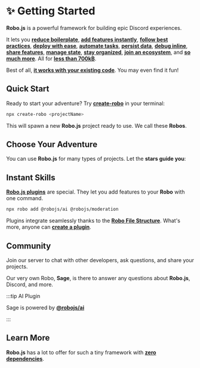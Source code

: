
# ✨ Getting Started

**Robo.js** is a powerful framework for building epic Discord experiences.

It lets you **[reduce boilerplate](./robojs/files)**, **[add features instantly](./robojs/plugins)**, **[follow best practices](./robojs/sage)**, **[deploy with ease](./hosting/overview)**, **[automate tasks](./discord-activities/tunnels)**, **[persist data](./robojs/flashcore)**, **[debug inline](./discord-bots/debug)**, **[share features](./create-robo/plugins)**, **[manage state](./robojs/state)**, **[stay organized](./robojs/modules)**, **[join an ecosystem](./templates/overview)**, and **[so much more](./robojs/overview)**. All for **[less than 700kB](https://packagephobia.com/result?p=robo.js)**.

Best of all, **[it works with your existing code](./discord-bots/migrate)**. You may even find it fun!

## Quick Start

Ready to start your adventure? Try **[create-robo](./create-robo/overview)** in your terminal:

```bash
npx create-robo <projectName>
```

This will spawn a new **Robo.js** project ready to use. We call these **Robos**.

## Choose Your Adventure

You can use **Robo.js** for many types of projects. Let the **stars guide you**:

<CardRow>
	<Card
		href="./discord-activities/overview"
		title="✨ Discord Activities"
		description="Getting Started with Discord Activities."
	/>
	<Card
		href="./discord-bots/overview"
		title="✨ Discord Bots"
		description="Getting Started with Discord Bots."
	/>
</CardRow>

## Instant Skills

**[Robo.js plugins](./plugins/overview)** are special. They let you add features to your **Robo** with one command.

```bash
npx robo add @robojs/ai @robojs/moderation
```

Plugins integrate seamlessly thanks to the **[Robo File Structure](./robojs/files)**. What's more, anyone can **[create a plugin](./create-robo/plugins)**.

<CardRow>
	<Card
		href="./robojs/plugins"
		title="🔌 Installing Plugins"
		description="Add features to your Robo instantly."
	/>
	<Card
		href="./plugins"
		title="🗃️ Plugin Directory"
		description="Browse plugins for your Robo."
	/>
</CardRow>

## Community

Join our server to chat with other developers, ask questions, and share your projects.

<CardRow>
	<Card href="https://roboplay.dev/discord" title="✨ Discord Server" description="Join our Discord community!" />
</CardRow>

Our very own Robo, **Sage**, is there to answer any questions about **Robo.js**, Discord, and more.

:::tip AI Plugin

Sage is powered by **[@robojs/ai](../plugins/ai)**

:::

## Learn More

**Robo.js** has a lot to offer for such a tiny framework with **[zero dependencies](#)**.

<CardRow>
	<Card
		href="./robojs/overview"
		title="🌟 Core Package"
		description="See what makes Robo.js awesome."
	/>
	<Card
		href="./templates/overview"
		title="🔗 Templates"
		description="Kickstart your project with templates."
	/>
</CardRow>
